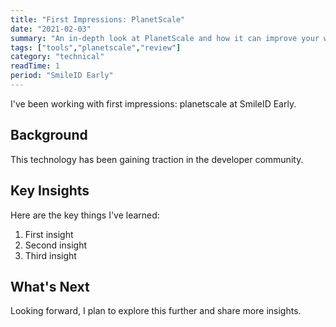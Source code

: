 ```yaml
---
title: "First Impressions: PlanetScale"
date: "2021-02-03"
summary: "An in-depth look at PlanetScale and how it can improve your workflow."
tags: ["tools","planetscale","review"]
category: "technical"
readTime: 1
period: "SmileID Early"
---
```


I've been working with first impressions: planetscale at SmileID Early.

## Background

This technology has been gaining traction in the developer community.

## Key Insights

Here are the key things I've learned:

1. First insight
2. Second insight
3. Third insight

## What's Next

Looking forward, I plan to explore this further and share more insights.

